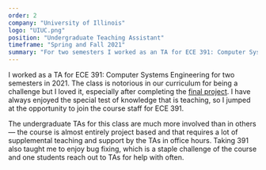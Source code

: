 ```yaml
---
order: 2
company: "University of Illinois"
logo: "UIUC.png"
position: "Undergraduate Teaching Assistant"
timeframe: "Spring and Fall 2021"
summary: "For two semesters I worked as an TA for ECE 391: Computer Systems Engineering. Major responsibilities included holding office hours to support project work and grading both exams and projects."
---
```


I worked as a TA for ECE 391: Computer Systems Engineering for two semesters in 2021. The class is notorious in our curriculum for being a challenge but I loved it, especially after completing the [final project](/projects/391os). I have always enjoyed the special test of knowledge that is teaching, so I jumped at the opportunity to join the course staff for ECE 391.

The undergraduate TAs for this class are much more involved than in others &mdash; the course is almost entirely project based and that requires a lot of supplemental teaching and support by the TAs in office hours. Taking 391 also taught me to enjoy bug fixing, which is a staple challenge of the course and one students reach out to TAs for help with often.